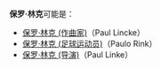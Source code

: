 '''保罗·林克'''可能是：
*[[保罗·林克_(作曲家)|保罗·林克 (作曲家)]]（Paul Lincke）
*[[保罗·林克_(足球运动员)|保罗·林克 (足球运动员)]]（Paulo Rink）
*[[保罗·林克_(导演)|保罗·林克 (导演)]]（Paul Linke）

{{Disambiguation|B|Cat=四字人名译名消歧义}}